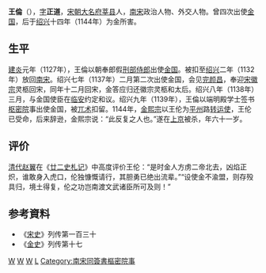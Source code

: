 '''王倫'''（{{bd|1084年||1144年||王倫}}），[[表字|字]]'''正道'''，[[宋朝|宋朝]][[大名府|大名府]][[莘县|莘县]]人，[[南宋|南宋]]政治人物、外交人物。曾四次出使[[金国|金国]]，后于[[绍兴|绍兴]]十四年（1144年）为金所害。

==生平==
[[建炎|建炎]]元年（1127年），王倫以朝奉郎假[[刑部侍郎|刑部侍郎]]出使[[金国|金国]]。被扣至[[绍兴|绍兴]]二年（1132年）放回[[南宋|南宋]]。绍兴七年（1137年）二月第二次出使金国，会见[[完颜昌|完颜昌]]，奉迎[[宋徽宗|宋徽宗]]灵柩回宋，同年十二月回宋，金答应归还徽宗灵柩和太后。绍兴八年（1138年）三月，与金国使臣在[[临安|临安]]约定和议。绍兴九年（1139年），王倫以端明殿学士签书[[枢密院|枢密院]]事出使金国，被[[兀术|兀术]]扣留。1144年，[[金熙宗|金熙宗]]以王伦为[[平州|平州]]路[[转运使|转运使]]，王伦已受命，后来辞逊，金熙宗说：“此反复之人也。”遂在[[上京|上京]]被杀，年六十一岁。
==评价==
[[清代|清代]][[赵翼|赵翼]]在《[[廿二史札记|廿二史札记]]》中高度评价王伦：“是时金人方虏二帝北去，凶焰正炽，谁敢身入虎口，伦独慷慨请行，其胆勇已绝出流辈。”“设使金不渝盟，则存殁具归，境土得复，伦之功岂南渡文武诸臣所可及则！”

== 参考資料 ==
*《[[宋史|宋史]]》列传第一百三十
*《[[金史|金史]]》列传第十七
[[Category:莘县人|W]]
[[Category:宋朝政治人物|W]]
[[Category:金朝官员|W]]
[[Category:王姓|L]]
[[Category:南宋同簽書樞密院事|Category:南宋同簽書樞密院事]]